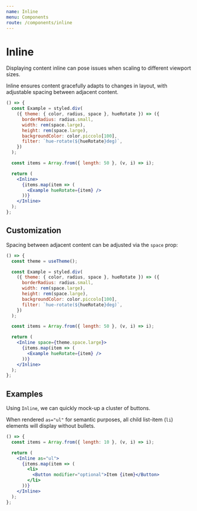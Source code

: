 ```yaml
---
name: Inline
menu: Components
route: /components/inline
---
```


# Inline

Displaying content inline can pose issues when scaling to different viewport sizes.

Inline ensures content gracefully adapts to changes in layout, with adjustable spacing between adjacent content.

```jsx react-live
() => {
  const Example = styled.div(
    ({ theme: { color, radius, space }, hueRotate }) => ({
      borderRadius: radius.small,
      width: rem(space.large),
      height: rem(space.large),
      backgroundColor: color.piccolo[100],
      filter: `hue-rotate(${hueRotate}deg)`,
    })
  );

  const items = Array.from({ length: 50 }, (v, i) => i);

  return (
    <Inline>
      {items.map(item => (
        <Example hueRotate={item} />
      ))}
    </Inline>
  );
};
```

## Customization

Spacing between adjacent content can be adjusted via the `space` prop:

```jsx react-live
() => {
  const theme = useTheme();

  const Example = styled.div(
    ({ theme: { color, radius, space }, hueRotate }) => ({
      borderRadius: radius.small,
      width: rem(space.large),
      height: rem(space.large),
      backgroundColor: color.piccolo[100],
      filter: `hue-rotate(${hueRotate}deg)`,
    })
  );

  const items = Array.from({ length: 50 }, (v, i) => i);

  return (
    <Inline space={theme.space.large}>
      {items.map(item => (
        <Example hueRotate={item} />
      ))}
    </Inline>
  );
};
```

## Examples

Using `Inline`, we can quickly mock-up a cluster of buttons.

When rendered `as="ul"` for semantic purposes, all child
list-item (`li`) elements will display without bullets.

```jsx react-live
() => {
  const items = Array.from({ length: 10 }, (v, i) => i);

  return (
    <Inline as="ul">
      {items.map(item => (
        <li>
          <Button modifier="optional">Item {item}</Button>
        </li>
      ))}
    </Inline>
  );
};
```
